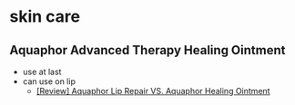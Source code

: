 # skin care

## Aquaphor Advanced Therapy Healing Ointment

- use at last
- can use on lip
  - [[Review] Aquaphor Lip Repair VS. Aquaphor Healing Ointment
](https://www.reddit.com/r/SkincareAddiction/comments/7z96yo/review_aquaphor_lip_repair_vs_aquaphor_healing/?rdt=43211)

